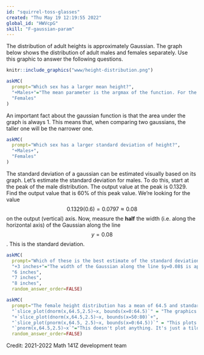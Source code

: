 ```yaml
---
id: "squirrel-toss-glasses"
created: "Thu May 19 12:19:55 2022"
global_id: "HWVcpG"
skill: "F-gaussian-param"
---
```


The distribution of adult heights is approximately Gaussian. The graph below shows the distribution of adult males and females separately. Use this graphic to answer the following questions.

```r
knitr::include_graphics("www/height-distribution.png")
```

```r
askMC(
  prompt="Which sex has a larger mean height?",
  "+Males+"="The mean parameter is the argmax of the function. For the blue curve, this is at 70 inches. For the red curve, at 65.5 inches.",
  "Females"
)
```

An important fact about the gaussian function is that the area under the graph is always 1. This means that, when comparing two gaussians, the taller one will be the narrower one.


```r
askMC(
  prompt="Which sex has a larger standard deviation of height?",
  "+Males+",
  "Females"
)
```

The standard deviation of a gaussian can be estimated visually based on its graph. Let's estimate the standard deviation for males. To do this, start at the peak of the male distribution. The output value at the peak is $0.1329$. Find the output value that is 60% of this peak value. We're looking for the value 
$$0.1329(0.6)=0.0797\approx0.08$$
on the output (vertical) axis. Now, measure the **half** the width (i.e. along the horizontal axis) of the Gaussian along the line $$y=0.08$$. This is the standard deviation.

```r
askMC(
  prompt="Which of these is the best estimate of the standard deviation of the distribution of heights for males?",
  "+3 inches+"="The width of the Gaussian along the line $y=0.08$ is approximately $6$. The total width is the distance along the line $y=0.08$ (because that's 60% of 0.1329) from 67 inches to 73 inches (that's 6 inches). So the half-width is $3$.",
  "6 inches",
  "7 inches",
  "8 inches",
  random_answer_order=FALSE)
```

```r
askMC(
  prompt="The female height distribution has a mean of 64.5 and standard deviation of 2.5. Which R command can we use to plot the Gaussian for females?",
  "`slice_plot(dnorm(x,64.5,2.5)~x, bounds(x=0:64.5)`" = "The graphics domain has been set too narrowly to display the whole gaussian.",
  "+`slice_plot(dnorm(x,64.5,2.5)~x, bounds(x=50:80)`+",
  "`slice_plot(pnorm(x,64.5, 2.5)~x, bounds(x=0:64.5))`" = "This plots a sigmoid, not a gaussian.",
  "`pnorm(x,64.5,2.5)~x`"="This doesn't plot anything. It's just a tilde expression.",
  random_answer_order=FALSE)
```

Credit: 2021-2022 Math 141Z development team
